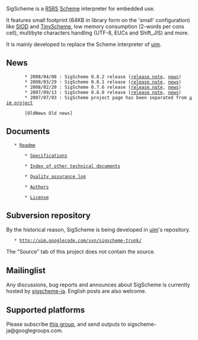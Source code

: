 SigScheme is a [http://www.schemers.org/Documents/Standards/R5RS/ R5RS] [http://en.wikipedia.org/wiki/Scheme_%28programming_language%29 Scheme] interpreter for embedded use.

It features small footprint (64KB in library form on the 'small' configuration) like [http://www.cs.indiana.edu/scheme-repository/imp/siod.html SIOD] and [http://tinyscheme.sourceforge.net/ TinyScheme], low memory consumption (2-words per cons cell), multibyte characters handling (UTF-8, EUCs and Shift_JIS) and more.

It is mainly developed to replace the Scheme interpreter of [http://code.google.com/p/uim/ uim].

== News ==
        * 2008/04/08 : SigScheme 0.8.2 release ([http://uim.googlecode.com/svn/tags/sigscheme-0.8.2/RELNOTE release note], [http://uim.googlecode.com/svn/tags/sigscheme-0.8.2/NEWS news])
        * 2008/03/29 : SigScheme 0.8.1 release ([http://uim.googlecode.com/svn/tags/sigscheme-0.8.1/RELNOTE release note], [http://uim.googlecode.com/svn/tags/sigscheme-0.8.1/NEWS news])
        * 2008/02/20 : SigScheme 0.7.6 release ([http://uim.googlecode.com/svn/tags/sigscheme-0.7.6/RELNOTE release note], [http://uim.googlecode.com/svn/tags/sigscheme-0.7.6/NEWS news])
        * 2007/09/13 : SigScheme 0.8.0 release ([http://uim.googlecode.com/svn/tags/sigscheme-0.8.0/RELNOTE release note], [http://uim.googlecode.com/svn/tags/sigscheme-0.8.0/NEWS news])
        * 2007/07/03 : SigScheme project page has been separated from [http://code.google.com/p/uim/ uim project]
        
        [OldNews Old news]


== Documents ==

	* [http://uim.googlecode.com/svn/tags/sigscheme-0.8.1/README Readme]

        * [http://sigscheme.googlecode.com/svn/doc/spec.html Specifications]

        * [http://sigscheme.googlecode.com/svn/doc/index.html Index of other technical documents]

        * [http://uim.googlecode.com/svn/tags/sigscheme-0.8.1/QALog Quality assurance log]

        * [http://uim.googlecode.com/svn/tags/sigscheme-0.8.1/AUTHORS Authors]

        * [http://uim.googlecode.com/svn/tags/sigscheme-0.8.1/COPYING License]

== Subversion repository ==

By the historical reason, SigScheme is being developed in [http://code.google.com/p/uim/ uim]'s repository.

	* http://uim.googlecode.com/svn/sigscheme-trunk/

The "Source" tab of this project does not contain the source.

== Mailinglist ==

Any discussions, bug reports and announces about SigScheme is currently hosted by [http://groups.google.com/group/sigscheme-ja/about sigscheme-ja]. English posts are also welcome.

== Supported platforms ==

Please subscribe [http://groups.google.com/group/sigscheme-ja/about this group], and send {{{make-report.sh}}} outputs to sigscheme-ja@googlegroups.com.